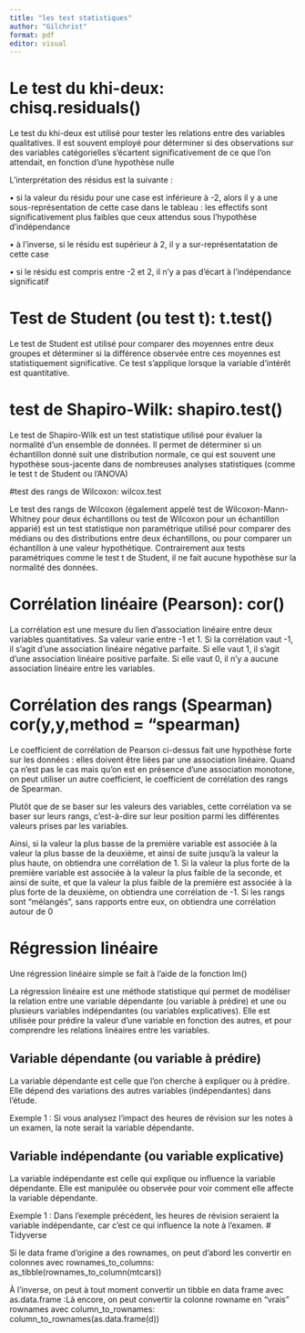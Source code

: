 ```yaml
---
title: "les test statistiques"
author: "Gilchrist"
format: pdf
editor: visual
---
```

# Le test du khi-deux: chisq.residuals() 

Le test du khi-deux est utilisé pour tester les relations entre des variables qualitatives. Il est souvent employé pour déterminer si des observations sur des variables catégorielles s'écartent significativement de ce que l'on attendait, en fonction d'une hypothèse nulle

L’interprétation des résidus est la suivante :

• si la valeur du résidu pour une case est inférieure à -2, alors il y a une sous-représentation de
cette case dans le tableau : les effectifs sont significativement plus faibles que ceux attendus sous l’hypothèse d’indépendance

• à l’inverse, si le résidu est supérieur à 2, il y a sur-représentatation de cette case

• si le résidu est compris entre -2 et 2, il n’y a pas d’écart à l’indépendance significatif

# Test de Student (ou test t): t.test()

Le test de Student est utilisé pour comparer des moyennes entre deux groupes et déterminer si la différence observée entre ces moyennes est statistiquement significative. Ce test s'applique lorsque la variable d'intérêt est quantitative.

# test de Shapiro-Wilk: shapiro.test()

Le test de Shapiro-Wilk est un test statistique utilisé pour évaluer la normalité d'un ensemble de données. Il permet de déterminer si un échantillon donné suit une distribution normale, ce qui est souvent une hypothèse sous-jacente dans de nombreuses analyses statistiques (comme le test t de Student ou l'ANOVA)

#test des rangs de Wilcoxon: wilcox.test

Le test des rangs de Wilcoxon (également appelé test de Wilcoxon-Mann-Whitney pour deux échantillons ou test de Wilcoxon pour un échantillon apparié) est un test statistique non paramétrique utilisé pour comparer des médians ou des distributions entre deux échantillons, ou pour comparer un échantillon à une valeur hypothétique. Contrairement aux tests paramétriques comme le test t de Student, il ne fait aucune hypothèse sur la normalité des données.

# Corrélation linéaire (Pearson): cor()

La corrélation est une mesure du lien d’association linéaire entre deux variables quantitatives. Sa valeur
varie entre -1 et 1. Si la corrélation vaut -1, il s’agit d’une association linéaire négative parfaite. Si elle
vaut 1, il s’agit d’une association linéaire positive parfaite. Si elle vaut 0, il n’y a aucune association
linéaire entre les variables.

# Corrélation des rangs (Spearman) cor(y,y,method = "spearman)
Le coefficient de corrélation de Pearson ci-dessus fait une hypothèse forte sur les données : elles
doivent être liées par une association linéaire. Quand ça n’est pas le cas mais qu’on est en présence
d’une association monotone, on peut utiliser un autre coefficient, le coefficient de corrélation des rangs
de Spearman.

Plutôt que de se baser sur les valeurs des variables, cette corrélation va se baser sur leurs rangs,
c’est-à-dire sur leur position parmi les différentes valeurs prises par les variables.

Ainsi, si la valeur la plus basse de la première variable est associée à la valeur la plus basse de la
deuxième, et ainsi de suite jusqu’à la valeur la plus haute, on obtiendra une corrélation de 1. Si la
valeur la plus forte de la première variable est associée à la valeur la plus faible de la seconde, et ainsi
de suite, et que la valeur la plus faible de la première est associée à la plus forte de la deuxième, on
obtiendra une corrélation de -1. Si les rangs sont “mélangés”, sans rapports entre eux, on obtiendra
une corrélation autour de 0

# Régression linéaire

Une régression linéaire simple se fait à l’aide de la fonction lm()

La régression linéaire est une méthode statistique qui permet de modéliser la relation entre une variable dépendante (ou variable à prédire) et une ou plusieurs variables indépendantes (ou variables explicatives). Elle est utilisée pour prédire la valeur d'une variable en fonction des autres, et pour comprendre les relations linéaires entre les variables.

## Variable dépendante (ou variable à prédire)

La variable dépendante est celle que l’on cherche à expliquer ou à prédire. Elle dépend des variations des autres variables (indépendantes) dans l'étude.

Exemple 1 : Si vous analysez l'impact des heures de révision sur les notes à un examen, la note serait la variable dépendante.

## Variable indépendante (ou variable explicative)

La variable indépendante est celle qui explique ou influence la variable dépendante. Elle est manipulée ou observée pour voir comment elle affecte la variable dépendante.

Exemple 1 : Dans l'exemple précédent, les heures de révision seraient la variable indépendante, car c'est ce qui influence la note à l'examen.
# Tidyverse

Si le data frame d’origine a des rownames, on peut d’abord les convertir en colonnes avec
rownames_to_columns: as_tibble(rownames_to_column(mtcars))

À l’inverse, on peut à tout moment convertir un tibble en data frame avec as.data.frame :Là encore, on peut convertir la colonne rowname en “vrais” rownames avec column_to_rownames: column_to_rownames(as.data.frame(d))